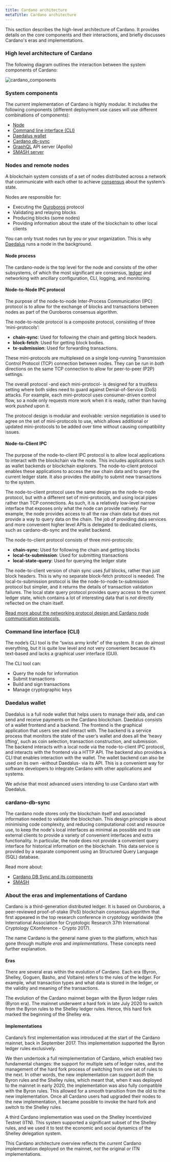 ```yaml
---
title: Cardano architecture
metaTitle: Cardano architecture
---
```


This section describes the high-level architecture of Cardano. It provides
details on the core components and their interactions, and briefly discusses
Cardano's eras and implementations.

### High level architecture of Cardano

The following diagram outlines the interaction between the system components of
Cardano:

![cardano_components](Diagram-Cardano-Components@2x.png)

### System components

The _current_ implementation of Cardano is highly modular. It includes the
following components (different deployment use cases will use different
combinations of components):

- [Node](https://github.com/input-output-hk/cardano-node)
- [Command line interface (CLI)](https://github.com/input-output-hk/cardano-node/blob/master/doc/reference/cardano-node-cli-reference.md)
- [Daedalus wallet](https://github.com/input-output-hk/cardano-wallet)
- [Cardano db-sync](https://github.com/input-output-hk/cardano-db-sync)
- [GraphQL](https://github.com/input-output-hk/cardano-graphql) API server
  (Apollo)
- [SMASH server](https://github.com/input-output-hk/smash)

### Nodes and remote nodes

A blockchain system consists of a set of nodes distributed across a network that
communicate with each other to achieve [consensus](https://docs.cardano.org/core-concepts/consensus-explained) about the system’s state.

Nodes are responsible for:

- Executing the
  [Ouroboros](https://github.com/input-output-hk/ouroboros-network/#ouroboros-network)
  protocol
- Validating and relaying blocks
- Producing blocks (some nodes)
- Providing information about the state of the blockchain to other local clients

You can only trust nodes run by you or your organization. This is why [Daedalus](https://docs.cardano.org/cardano-components/daedalus-wallet)
runs a node in the background.

#### Node process

The cardano-node is the top level for the node and consists of the other
subsystems, of which the most significant are consensus,
[ledger](https://github.com/input-output-hk/cardano-ledger-specs#cardano-ledger)
and networking with ancillary configuration, CLI, logging, and monitoring.

#### Node-to-Node IPC protocol

The purpose of the node-to-node Inter-Process Communication (IPC) protocol is to
allow for the exchange of blocks and transactions between nodes as part of the
Ouroboros consensus algorithm.

The node-to-node protocol is a composite protocol, consisting of three
‘mini-protocols’:

- **chain-sync**: Used for following the chain and getting block headers.
- **block-fetch**: Used for getting block bodies.
- **tx-submission**: Used for forwarding transactions.

These mini-protocols are multiplexed on a single long-running Transmission
Control Protocol (TCP) connection between nodes. They can be run in _both_
directions on the same TCP connection to allow for peer-to-peer (P2P) settings.

The overall protocol -and each mini-protocol- is designed for a trustless
setting where both sides need to guard against Denial-of-Service (DoS) attacks.
For example, each mini-protocol uses consumer-driven control flow, so a node
only requests more work when it is ready, rather than having work _pushed_ upon
it.

The protocol design is modular and evolvable: version negotiation is used to
agree on the set of mini-protocols to use, which allows additional or updated
mini-protocols to be added over time without causing compatibility issues.

#### Node-to-Client IPC

The purpose of the node-to-client IPC protocol is to allow local applications to
interact with the blockchain via the node. This includes applications such as
wallet backends or blockchain explorers. The node-to-client protocol enables
these applications to access the raw chain data and to query the current ledger
state. It also provides the ability to submit new transactions to the system.

The node-to-client protocol uses the same design as the node-to-node protocol,
but with a different set of mini-protocols, and using local pipes rather than
TCP connections. As such, it is a relatively low-level narrow interface that
exposes only what the node can provide natively. For example, the node provides
access to all the raw chain data but does not provide a way to query data on the
chain. The job of providing data services and more convenient higher level APIs
is delegated to dedicated clients, such as cardano-db-sync and the wallet
backend.

The node-to-client protocol consists of three mini-protocols:

- **chain-sync**: Used for following the chain and getting blocks
- **local-tx-submission**: Used for submitting transactions
- **local-state-query**: Used for querying the ledger state

The node-to-client version of chain sync uses _full_ blocks, rather than just
block headers. This is why no separate block-fetch protocol is needed. The
local-tx-submission protocol is like the node-to-node tx-submission protocol but
simpler, and it returns the details of transaction validation failures. The
local state query protocol provides query access to the current ledger state,
which contains a lot of interesting data that is _not_ directly reflected on the
chain itself.

[Read more about the networking protocol design and Cardano node communication protocols.](/explore-cardano/cardano-network/networking-protocol) 

### Command line interface (CLI)

The node’s CLI tool is the “swiss army knife” of the system. It can do almost
everything, but it is quite low level and not very convenient because it’s
text-based and lacks a graphical user interface (GUI).

The CLI tool can:

- Query the node for information
- Submit transactions
- Build and sign transactions
- Manage cryptographic keys

### Daedalus wallet

Daedalus is a full node wallet that helps users to manage their ada, and can
send and receive payments on the Cardano blockchain. Daedalus consists of a
wallet frontend and a backend. The frontend is the graphical application that
users see and interact with. The backend is a service process that monitors the
state of the user’s wallet and does all the 'heavy lifting', such as coin
selection, transaction construction, and submission. The backend interacts with
a local node via the node-to-client IPC protocol, and interacts with the
frontend via a HTTP API. The backend also provides a CLI that enables
interaction with the wallet. The wallet backend can also be used on its own
-without Daedalus- via its API. This is a convenient way for software developers
to integrate Cardano with other applications and systems.

We advise that most advanced users intending to use Cardano start with Daedalus.

### cardano-db-sync

The cardano node stores only the blockchain itself and associated information
needed to validate the blockchain. This design principle is about minimising
code complexity, and reducing computational cost and resource use, to keep the
node's local interfaces as minimal as possible and to use external clients to
provide a variety of convenient interfaces and extra functionality. In
particular, the node does not provide a convenient query interface for
historical information on the blockchain. This data service is provided by a
separate component using an Structured Query Language (SQL) database.

Read more about:

+ [Cardano DB Sync and its components](https://docs.cardano.org/cardano-components/cardano-db-sync)
+ [SMASH](https://docs.cardano.org/cardano-components/smash)
   
### About the eras and implementations of Cardano

Cardano is a third-generation distributed ledger. It is based on Ouroboros, a
peer-reviewed proof-of-stake (PoS) blockchain consensus algorithm that first
appeared in the top research conference in cryptology worldwide (the
International Association for Cryptologic Research 37th International Cryptology
CXonference - Crypto 2017).

The name Cardano is the general name given to the platform, which has gone
through multiple _eras_ and _implementations_. These concepts need further
explanation.

#### Eras

There are several eras within the evolution of Cardano. Each era (Byron,
Shelley, Goguen, Basho, and Voltaire) refers to the rules of the ledger. For
example, what transaction types and what data is stored in the ledger, or the
validity and meaning of the transactions.

The evolution of the Cardano mainnet began with the Byron ledger rules (Byron
era). The mainnet underwent a hard fork in late July 2020 to switch from the
Byron rules to the Shelley ledger rules. Hence, this hard fork marked the
beginning of the Shelley era.

#### Implementations

Cardano’s first implementation was introduced at the start of the Cardano
mainnet, back in September 2017. This implementation supported the Byron ledger
rules exclusively.

We then undertook a full reimplementation of Cardano, which enabled two
fundamental changes: the support for multiple sets of ledger rules, and the
management of the hard fork process of switching from one set of rules to the
next. In other words, the new implementation can support _both_ the Byron rules
and the Shelley rules, which meant that, when it was deployed to the mainnet in
early 2020, the implementation was also fully compatible with the Byron rules.
This allowed for a smooth transition from the old to the new implementation.
Once all Cardano users had upgraded their nodes to the new implementation, it
became possible to invoke the hard fork and switch to the Shelley rules.

A third Cardano implementation was used on the Shelley Incentivized Testnet
(ITN). This system supported a significant subset of the Shelley rules, and we
used it to test the economic and social dynamics of the Shelley delegation
system.

This Cardano architecture overview reflects the _current_ Cardano implementation
deployed on the mainnet, _not_ the original or ITN implementations.

